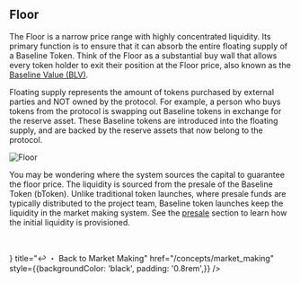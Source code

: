 
## Floor
The Floor is a narrow price range with highly concentrated liquidity. Its primary function is to ensure that it can absorb the entire floating supply of a Baseline Token. Think of the Floor as a substantial buy wall that allows every token holder to exit their position at the Floor price, also known as the [Baseline Value (BLV)](/concepts/blv).

<Callout type="info" emoji="">
Floating supply represents the amount of tokens purchased by external parties and NOT owned by the protocol. For example, a person who buys tokens from the protocol is swapping out Baseline tokens in exchange for the reserve asset. These Baseline tokens are introduced into the floating supply, and are backed by the reserve assets that now belong to the protocol. 
</Callout>


![Floor](/assets/floor.png)

You may be wondering where the system sources the capital to guarantee the floor price. The liquidity is sourced from the presale of the Baseline Token (bToken). Unlike traditional token launches, where presale funds are typically distributed to the project team, Baseline token launches keep the liquidity in the market making system. See the [presale](/launching#presale) section to learn how the initial liquidity is provisioned.

&nbsp;

<Cards>
    <Card icon={<icon />} title="↩️ ・ Back to Market Making" href="/concepts/market_making" style={{backgroundColor: 'black', padding: '0.8rem',}} />
</Cards>